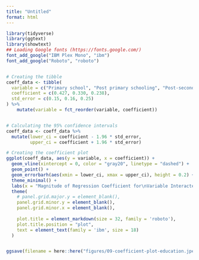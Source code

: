 ```yaml
---
title: "Untitled"
format: html
---
```



```r

library(tidyverse)
library(ggtext)
library(showtext)
## Loading Google fonts (https://fonts.google.com/)
font_add_google("IBM Plex Mono", "ibm")
font_add_google("Roboto", "roboto")


# Creating the tibble
coeff_data <- tibble(
  variable = c("Primary school", "Post primary schooling", "Post-secondary and university"),
  coefficient = c(0.427, 0.330, 0.238),
  std_error = c(0.15, 0.16, 0.25)
) %>% 
    mutate(variable = fct_reorder(variable, coefficient))


# Calculating the 95% confidence intervals
coeff_data <- coeff_data %>%
  mutate(lower_ci = coefficient - 1.96 * std_error,
         upper_ci = coefficient + 1.96 * std_error)

# Creating the coefficient plot
ggplot(coeff_data, aes(y = variable, x = coefficient)) +
  geom_vline(xintercept = 0, color = "gray20", linetype = "dashed") +
  geom_point() +
  geom_errorbarh(aes(xmin = lower_ci, xmax = upper_ci), height = 0.2) +
  theme_minimal() +
  labs(x = "Magnitude of Regression Coefficient for\nVariable Interacted with Birth Parish (Treated)", y = "Variable Interacted with Birth Parish (Treated)") +
  theme(
    # panel.grid.major.y = element_blank(),
    panel.grid.minor.y = element_blank(),
    panel.grid.minor.x = element_blank(),
    
    plot.title = element_markdown(size = 32, family = 'roboto'),
    plot.title.position = "plot",
    text = element_text(family = 'ibm', size = 18)
  ) 


ggsave(filename = here::here("figures/09-coefficient-plot-education.jpeg"), device = "jpeg", width = 290, height = 231, units = "mm", dpi = 300)

```